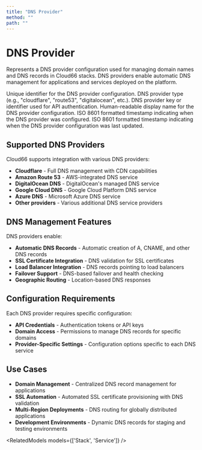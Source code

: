 ```yaml
---
title: "DNS Provider"
method: ""
path: ""
---
```


# DNS Provider

Represents a DNS provider configuration used for managing domain names and DNS records in Cloud66 stacks. DNS providers enable automatic DNS management for applications and services deployed on the platform.

<Model>
<ModelProperty name="uuid" type="string">
Unique identifier for the DNS provider configuration.
</ModelProperty>

<ModelProperty name="type" type="string">
DNS provider type (e.g., "cloudflare", "route53", "digitalocean", etc.).
</ModelProperty>

<ModelProperty name="key" type="string">
DNS provider key or identifier used for API authentication.
</ModelProperty>

<ModelProperty name="display_name" type="string">
Human-readable display name for the DNS provider configuration.
</ModelProperty>

<ModelProperty name="created_at" type="string">
ISO 8601 formatted timestamp indicating when the DNS provider was configured.
</ModelProperty>

<ModelProperty name="updated_at" type="string">
ISO 8601 formatted timestamp indicating when the DNS provider configuration was last updated.
</ModelProperty>
</Model>

## Supported DNS Providers

Cloud66 supports integration with various DNS providers:

- **Cloudflare** - Full DNS management with CDN capabilities
- **Amazon Route 53** - AWS-integrated DNS service
- **DigitalOcean DNS** - DigitalOcean's managed DNS service
- **Google Cloud DNS** - Google Cloud Platform DNS service
- **Azure DNS** - Microsoft Azure DNS service
- **Other providers** - Various additional DNS service providers

## DNS Management Features

DNS providers enable:
- **Automatic DNS Records** - Automatic creation of A, CNAME, and other DNS records
- **SSL Certificate Integration** - DNS validation for SSL certificates
- **Load Balancer Integration** - DNS records pointing to load balancers
- **Failover Support** - DNS-based failover and health checking
- **Geographic Routing** - Location-based DNS responses

## Configuration Requirements

Each DNS provider requires specific configuration:
- **API Credentials** - Authentication tokens or API keys
- **Domain Access** - Permissions to manage DNS records for specific domains
- **Provider-Specific Settings** - Configuration options specific to each DNS service

## Use Cases

- **Domain Management** - Centralized DNS record management for applications
- **SSL Automation** - Automated SSL certificate provisioning with DNS validation
- **Multi-Region Deployments** - DNS routing for globally distributed applications
- **Development Environments** - Dynamic DNS records for staging and testing environments

<RelatedModels models={['Stack', 'Service']} />